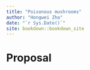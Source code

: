 ```yaml
--- 
title: "Poisonous mushrooms"
author: "Hongwei Zha"
date: "`r Sys.Date()`"
site: bookdown::bookdown_site
---
```


# Proposal

